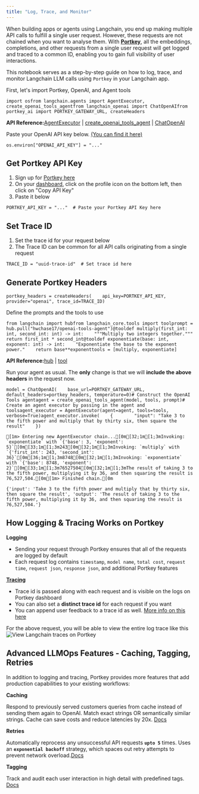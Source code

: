 ```yaml
---
title: "Log, Trace, and Monitor"
---
```


When building apps or agents using Langchain, you end up making multiple API calls to fulfill a single user request. However, these requests are not chained when you want to analyse them. With [**Portkey**](/oss/integrations/providers/portkey), all the embeddings, completions, and other requests from a single user request will get logged and traced to a common ID, enabling you to gain full visibility of user interactions.

This notebook serves as a step-by-step guide on how to log, trace, and monitor Langchain LLM calls using `Portkey` in your Langchain app.

First, let's import Portkey, OpenAI, and Agent tools

```
import osfrom langchain.agents import AgentExecutor, create_openai_tools_agentfrom langchain_openai import ChatOpenAIfrom portkey_ai import PORTKEY_GATEWAY_URL, createHeaders
```

**API Reference:**[AgentExecutor](https://python.langchain.com/api_reference/langchain/agents/langchain.agents.agent.AgentExecutor.html) | [create\_openai\_tools\_agent](https://python.langchain.com/api_reference/langchain/agents/langchain.agents.openai_tools.base.create_openai_tools_agent.html) | [ChatOpenAI](https://python.langchain.com/api_reference/openai/chat_models/langchain_openai.chat_models.base.ChatOpenAI.html)

Paste your OpenAI API key below. [(You can find it here)](https://platform.openai.com/account/api-keys)

```
os.environ["OPENAI_API_KEY"] = "..."
```

## Get Portkey API Key

1. Sign up for [Portkey here](https://app.portkey.ai/signup)
2. On your [dashboard](https://app.portkey.ai/), click on the profile icon on the bottom left, then click on "Copy API Key"
3. Paste it below

```
PORTKEY_API_KEY = "..."  # Paste your Portkey API Key here
```

## Set Trace ID

1. Set the trace id for your request below
2. The Trace ID can be common for all API calls originating from a single request

```
TRACE_ID = "uuid-trace-id"  # Set trace id here
```

## Generate Portkey Headers

```
portkey_headers = createHeaders(    api_key=PORTKEY_API_KEY, provider="openai", trace_id=TRACE_ID)
```

Define the prompts and the tools to use

```
from langchain import hubfrom langchain_core.tools import toolprompt = hub.pull("hwchase17/openai-tools-agent")@tooldef multiply(first_int: int, second_int: int) -> int:    """Multiply two integers together."""    return first_int * second_int@tooldef exponentiate(base: int, exponent: int) -> int:    "Exponentiate the base to the exponent power."    return base**exponenttools = [multiply, exponentiate]
```

**API Reference:**[hub](https://python.langchain.com/api_reference/langchain/hub/langchain.hub.hub.html) | [tool](https://python.langchain.com/api_reference/core/tools/langchain_core.tools.convert.tool.html)

Run your agent as usual. The **only** change is that we will **include the above headers** in the request now.

```
model = ChatOpenAI(    base_url=PORTKEY_GATEWAY_URL, default_headers=portkey_headers, temperature=0)# Construct the OpenAI Tools agentagent = create_openai_tools_agent(model, tools, prompt)# Create an agent executor by passing in the agent and toolsagent_executor = AgentExecutor(agent=agent, tools=tools, verbose=True)agent_executor.invoke(    {        "input": "Take 3 to the fifth power and multiply that by thirty six, then square the result"    })
```

```
[1m> Entering new AgentExecutor chain...[0m[32;1m[1;3mInvoking: `exponentiate` with `{'base': 3, 'exponent': 5}`[0m[33;1m[1;3m243[0m[32;1m[1;3mInvoking: `multiply` with `{'first_int': 243, 'second_int': 36}`[0m[36;1m[1;3m8748[0m[32;1m[1;3mInvoking: `exponentiate` with `{'base': 8748, 'exponent': 2}`[0m[33;1m[1;3m76527504[0m[32;1m[1;3mThe result of taking 3 to the fifth power, multiplying it by 36, and then squaring the result is 76,527,504.[0m[1m> Finished chain.[0m
```

```
{'input': 'Take 3 to the fifth power and multiply that by thirty six, then square the result', 'output': 'The result of taking 3 to the fifth power, multiplying it by 36, and then squaring the result is 76,527,504.'}
```

## How Logging & Tracing Works on Portkey

**Logging**

* Sending your request through Portkey ensures that all of the requests are logged by default
* Each request log contains `timestamp`, `model name`, `total cost`, `request time`, `request json`, `response json`, and additional Portkey features

**[Tracing](https://portkey.ai/oss/product/observability-modern-monitoring-for-llms/traces)**

* Trace id is passed along with each request and is visible on the logs on Portkey dashboard
* You can also set a **distinct trace id** for each request if you want
* You can append user feedback to a trace id as well. [More info on this here](https://portkey.ai/oss/product/observability-modern-monitoring-for-llms/feedback)

For the above request, you will be able to view the entire log trace like this ![View Langchain traces on Portkey](https://assets.portkey.ai/oss/agent_tracing.gif)

## Advanced LLMOps Features - Caching, Tagging, Retries

In addition to logging and tracing, Portkey provides more features that add production capabilities to your existing workflows:

**Caching**

Respond to previously served customers queries from cache instead of sending them again to OpenAI. Match exact strings OR semantically similar strings. Cache can save costs and reduce latencies by 20x. [Docs](https://portkey.ai/oss/product/ai-gateway-streamline-llm-integrations/cache-simple-and-semantic)

**Retries**

Automatically reprocess any unsuccessful API requests **`upto 5`** times. Uses an **`exponential backoff`** strategy, which spaces out retry attempts to prevent network overload.[Docs](https://portkey.ai/oss/product/ai-gateway-streamline-llm-integrations)

**Tagging**

Track and audit each user interaction in high detail with predefined tags. [Docs](https://portkey.ai/oss/product/observability-modern-monitoring-for-llms/metadata)
